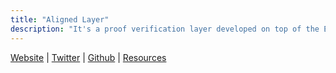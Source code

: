 ```yaml
---
title: "Aligned Layer"
description: "It's a proof verification layer developed on top of the EigenLayer using restaking and proof aggregation. This will enable cost-effective verification of any SNARK proof, leveraging Ethereum validator"
---
```


[Website](https://alignedlayer.com/) <Icon icon="arrow-up-right" /> | [Twitter](https://x.com/alignedlayer) <Icon icon="arrow-up-right" /> | [Github](https://github.com/yetanotherco/aligned_layer) <Icon icon="arrow-up-right" /> | [Resources](https://blog.alignedlayer.com/) <Icon icon="arrow-up-right" />